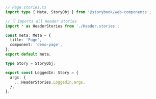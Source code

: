 ```ts
// Page.stories.ts
import type { Meta, StoryObj } from '@storybook/web-components';

// 👇 Imports all Header stories
import * as HeaderStories from './Header.stories';

const meta: Meta = {
  title: 'Page',
  component: 'demo-page',
};
export default meta;

type Story = StoryObj;

export const LoggedIn: Story = {
  args: {
    ...HeaderStories.LoggedIn.args,
  },
};
```
